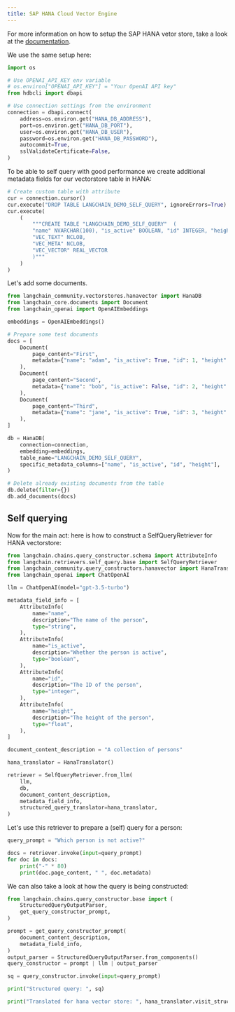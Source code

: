 ```yaml
---
title: SAP HANA Cloud Vector Engine
---
```


For more information on how to setup the SAP HANA vetor store, take a look at the [documentation](/oss/javascript/integrations/vectorstores/sap_hanavector.ipynb).

We use the same setup here:


```python
import os

# Use OPENAI_API_KEY env variable
# os.environ["OPENAI_API_KEY"] = "Your OpenAI API key"
from hdbcli import dbapi

# Use connection settings from the environment
connection = dbapi.connect(
    address=os.environ.get("HANA_DB_ADDRESS"),
    port=os.environ.get("HANA_DB_PORT"),
    user=os.environ.get("HANA_DB_USER"),
    password=os.environ.get("HANA_DB_PASSWORD"),
    autocommit=True,
    sslValidateCertificate=False,
)
```

To be able to self query with good performance we create additional metadata fields
for our vectorstore table in HANA:


```python
# Create custom table with attribute
cur = connection.cursor()
cur.execute("DROP TABLE LANGCHAIN_DEMO_SELF_QUERY", ignoreErrors=True)
cur.execute(
    (
        """CREATE TABLE "LANGCHAIN_DEMO_SELF_QUERY"  (
        "name" NVARCHAR(100), "is_active" BOOLEAN, "id" INTEGER, "height" DOUBLE,
        "VEC_TEXT" NCLOB, 
        "VEC_META" NCLOB, 
        "VEC_VECTOR" REAL_VECTOR
        )"""
    )
)
```

Let's add some documents.


```python
from langchain_community.vectorstores.hanavector import HanaDB
from langchain_core.documents import Document
from langchain_openai import OpenAIEmbeddings

embeddings = OpenAIEmbeddings()

# Prepare some test documents
docs = [
    Document(
        page_content="First",
        metadata={"name": "adam", "is_active": True, "id": 1, "height": 10.0},
    ),
    Document(
        page_content="Second",
        metadata={"name": "bob", "is_active": False, "id": 2, "height": 5.7},
    ),
    Document(
        page_content="Third",
        metadata={"name": "jane", "is_active": True, "id": 3, "height": 2.4},
    ),
]

db = HanaDB(
    connection=connection,
    embedding=embeddings,
    table_name="LANGCHAIN_DEMO_SELF_QUERY",
    specific_metadata_columns=["name", "is_active", "id", "height"],
)

# Delete already existing documents from the table
db.delete(filter={})
db.add_documents(docs)
```

## Self querying

Now for the main act: here is how to construct a SelfQueryRetriever for HANA vectorstore:


```python
from langchain.chains.query_constructor.schema import AttributeInfo
from langchain.retrievers.self_query.base import SelfQueryRetriever
from langchain_community.query_constructors.hanavector import HanaTranslator
from langchain_openai import ChatOpenAI

llm = ChatOpenAI(model="gpt-3.5-turbo")

metadata_field_info = [
    AttributeInfo(
        name="name",
        description="The name of the person",
        type="string",
    ),
    AttributeInfo(
        name="is_active",
        description="Whether the person is active",
        type="boolean",
    ),
    AttributeInfo(
        name="id",
        description="The ID of the person",
        type="integer",
    ),
    AttributeInfo(
        name="height",
        description="The height of the person",
        type="float",
    ),
]

document_content_description = "A collection of persons"

hana_translator = HanaTranslator()

retriever = SelfQueryRetriever.from_llm(
    llm,
    db,
    document_content_description,
    metadata_field_info,
    structured_query_translator=hana_translator,
)
```

Let's use this retriever to prepare a (self) query for a person:


```python
query_prompt = "Which person is not active?"

docs = retriever.invoke(input=query_prompt)
for doc in docs:
    print("-" * 80)
    print(doc.page_content, " ", doc.metadata)
```

We can also take a look at how the query is being constructed:


```python
from langchain.chains.query_constructor.base import (
    StructuredQueryOutputParser,
    get_query_constructor_prompt,
)

prompt = get_query_constructor_prompt(
    document_content_description,
    metadata_field_info,
)
output_parser = StructuredQueryOutputParser.from_components()
query_constructor = prompt | llm | output_parser

sq = query_constructor.invoke(input=query_prompt)

print("Structured query: ", sq)

print("Translated for hana vector store: ", hana_translator.visit_structured_query(sq))
```
